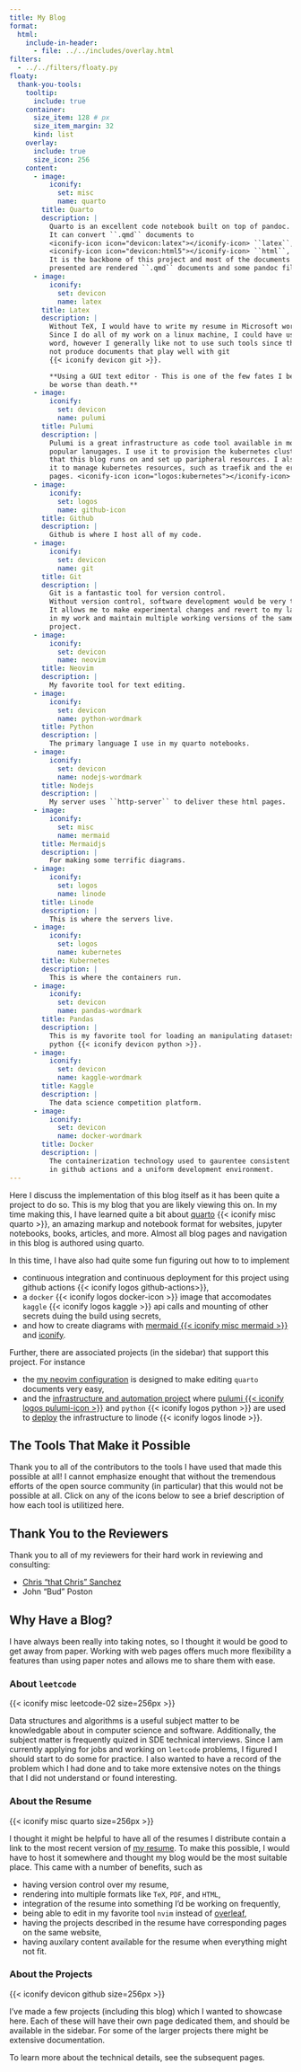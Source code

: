 ```yaml
---
title: My Blog
format:
  html:
    include-in-header:
      - file: ../../includes/overlay.html
filters:
  - ../../filters/floaty.py
floaty:
  thank-you-tools:
    tooltip:
      include: true
    container:
      size_item: 128 # px
      size_item_margin: 32
      kind: list
    overlay:
      include: true
      size_icon: 256
    content:
      - image:
          iconify:
            set: misc
            name: quarto
        title: Quarto
        description: |
          Quarto is an excellent code notebook built on top of pandoc.
          It can convert ``.qmd`` documents to
          <iconify-icon icon="devicon:latex"></iconify-icon> ``latex``,
          <iconify-icon icon="devicon:html5"></iconify-icon> ``html``, and more.
          It is the backbone of this project and most of the documents
          presented are rendered ``.qmd`` documents and some pandoc filters.
      - image:
          iconify:
            set: devicon
            name: latex
        title: Latex
        description: |
          Without TeX, I would have to write my resume in Microsoft word.
          Since I do all of my work on a linux machine, I could have used libre
          word, however I generally like not to use such tools since they do
          not produce documents that play well with git
          {{< iconify devicon git >}}.

          **Using a GUI text editor - This is one of the few fates I believe to
          be worse than death.**
      - image:
          iconify:
            set: devicon
            name: pulumi
        title: Pulumi
        description: |
          Pulumi is a great infrastructure as code tool available in most
          popular lanugages. I use it to provision the kubernetes cluster
          that this blog runs on and set up paripheral resources. I also use
          it to manage kubernetes resources, such as traefik and the error
          pages. <iconify-icon icon="logos:kubernetes"></iconify-icon>
      - image:
          iconify:
            set: logos
            name: github-icon
        title: Github
        description: |
          Github is where I host all of my code.
      - image:
          iconify:
            set: devicon
            name: git
        title: Git
        description: |
          Git is a fantastic tool for version control.
          Without version control, software development would be very tedious.
          It allows me to make experimental changes and revert to my last point
          in my work and maintain multiple working versions of the same
          project.
      - image:
          iconify:
            set: devicon
            name: neovim
        title: Neovim
        description: |
          My favorite tool for text editing.
      - image:
          iconify:
            set: devicon
            name: python-wordmark
        title: Python
        description: |
          The primary language I use in my quarto notebooks.
      - image:
          iconify:
            set: devicon
            name: nodejs-wordmark
        title: Nodejs
        description: |
          My server uses ``http-server`` to deliver these html pages.
      - image:
          iconify:
            set: misc
            name: mermaid
        title: Mermaidjs
        description: |
          For making some terrific diagrams.
      - image:
          iconify:
            set: logos
            name: linode
        title: Linode
        description: |
          This is where the servers live.
      - image:
          iconify:
            set: logos
            name: kubernetes
        title: Kubernetes
        description: |
          This is where the containers run.
      - image:
          iconify:
            set: devicon
            name: pandas-wordmark
        title: Pandas
        description: |
          This is my favorite tool for loading an manipulating datasets in
          python {{< iconify devicon python >}}.
      - image:
          iconify:
            set: devicon
            name: kaggle-wordmark
        title: Kaggle
        description: |
          The data science competition platform.
      - image:
          iconify:
            set: devicon
            name: docker-wordmark
        title: Docker
        description: |
          The containerization technology used to gaurentee consistent builds
          in github actions and a uniform development environment.
---
```


Here I discuss the implementation of this blog itself as it has been quite a project to do so.
This is my blog that you are likely viewing this on.
In my time making this, I have learned quite a bit about [quarto](https://quarto.org) {{< iconify misc quarto >}},
an amazing markup and notebook format for websites, jupyter notebooks, books, articles, and more.
Almost all blog pages and navigation in this blog is authored using quarto.

In this time, I have also had quite some fun figuring out how to to implement

- continuous integration and continuous deployment for this project using github actions {{< iconify logos github-actions>}},
- a `docker` {{< iconify logos docker-icon >}} image that accomodates `kaggle` {{< iconify logos kaggle >}} api calls and mounting of other secrets duing the build using secrets,
- and how to create diagrams with [mermaid {{< iconify misc mermaid >}}](https://mermaid.js.org) and [iconify](https://iconify.design).

Further, there are associated projects (in the sidebar) that support this project.
For instance

- the [my neovim configuration](../nvim-config/index.qmd) is designed to make editing `quarto` documents very easy,
- and the [infrastructure and automation project](../automation) where [pulumi {{< iconify logos pulumi-icon >}}](https://pulumi.com/) and `python` {{< iconify logos python >}} are used to [deploy](./deploy.qmd) the infrastructure to linode {{< iconify logos linode >}}.

## The Tools That Make it Possible

Thank you to all of the contributors to the tools I have used that made this possible at all!
I cannot emphasize enought that without the tremendous efforts of the open source community (in particular) that this would not be possible at all.
Click on any of the icons below to see a brief description of how each tool is utilitized here.

::::: { #thank-you-tools }

:::::

## Thank You to the Reviewers

Thank you to all of my reviewers for their hard work in reviewing and consulting:

::: {}

- [Chris "that Chris" Sanchez]()
- John "Bud" Poston

:::

## Why Have a Blog?

I have always been really into taking notes, so I thought it would be good to get away from paper.
Working with web pages offers much more flexibility a features than using paper notes and allows me to share them with ease.

### About `leetcode`

::: { #leetcode-icon .floaty-container-single }

::: { .floaty }

{{< iconify misc leetcode-02 size=256px >}}

:::

:::

Data structures and algorithms is a useful subject matter to be knowledgable about in computer science and software.
Additionally, the subject matter is frequently quized in SDE technical interviews.
Since I am currently applying for jobs and working on `leetcode` problems, I figured I should start to do some for practice.
I also wanted to have a record of the problem which I had done and to take more extensive notes on the things that I did not understand or found interesting.

### About the Resume

::: { #leetcode-icon .floaty-container-single }

::: { .floaty }

{{< iconify misc quarto size=256px >}}

:::

:::

I thought it might be helpful to have all of the resumes I distribute contain a link to the most recent version of [my resume](/resume).
To make this possible, I would have to host it somewhere and thought my blog would be the most suitable place.
This came with a number of benefits, such as

- having version control over my resume,
- rendering into multiple formats like `TeX`, `PDF`, and `HTML`,
- integration of the resume into something I'd be working on frequently,
- being able to edit in my favorite tool `nvim` instead of [overleaf](https://overleaf.com),
- having the projects described in the resume have corresponding pages on the same website,
- having auxilary content available for the resume when everything might not fit.

### About the Projects

::: { #leetcode-icon .floaty-container-single }

::: { .floaty }

{{< iconify devicon github size=256px >}}

:::

:::

I've made a few projects (including this blog) which I wanted to showcase here.
Each of these will have their own page dedicated them, and should be available in the sidebar.
For some of the larger projects there might be extensive documentation.

To learn more about the technical details, see the subsequent pages.
